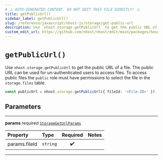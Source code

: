 ```yaml
---
# ⚠️ AUTO-GENERATED CONTENT. DO NOT EDIT THIS FILE DIRECTLY! ⚠️
title: getPublicUrl()
sidebar_label: getPublicUrl()
slug: /reference/javascript/nhost-js/storage/get-public-url
description: Use `nhost.storage.getPublicUrl` to get the public URL of a file. The public URL can be used for un-authenticated users to access files. To access public files the `public` role must have permissions to select the file in the `storage.files` table.
custom_edit_url: https://github.com/nhost/nhost/edit/main/packages/hasura-storage-js/src/hasura-storage-client.ts#L103
---
```


# `getPublicUrl()`

Use `nhost.storage.getPublicUrl` to get the public URL of a file. The public URL can be used for un-authenticated users to access files. To access public files the `public` role must have permissions to select the file in the `storage.files` table.

```ts
const publicUrl = nhost.storage.getPublicUrl({ fileId: '<File-ID>' })
```

## Parameters

---

**<span className="parameter-name">params</span>** <span className="optional-status">required</span> [`StorageGetUrlParams`](/reference/docgen/javascript/nhost-js/types/storage-get-url-params)

| Property                                                                                  | Type                | Required | Notes |
| :---------------------------------------------------------------------------------------- | :------------------ | :------: | :---- |
| <span className="parameter-name"><span className="light-grey">params.</span>fileId</span> | <code>string</code> |    ✔️    |       |

---
